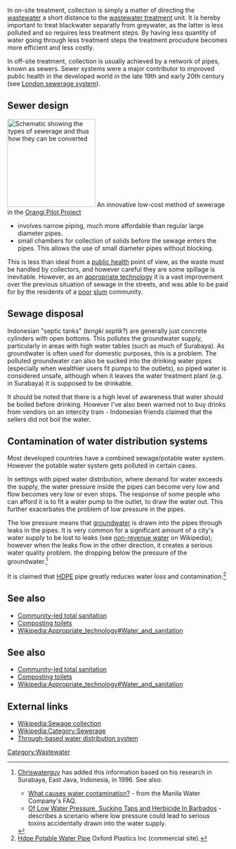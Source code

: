 In on-site treatment, collection is simply a matter of directing the [[wastewater]] a short distance to the [[wastewater treatment]] unit. It is hereby important to treat blackwater separatly from greywater, as the latter is less polluted and so requires less treatment steps. By having less quantity of water going through less treatment steps the treatment procudure becomes more efficient and less costly.

In off-site treatment, collection is usually achieved by a network of pipes, known as sewers. Sewer systems were a major contributor to improved public health in the developed world in the late 19th and early 20th century (see [[London sewerage system]]{{w|London sewerage system}}). 

==Sewer design==
[[File:Sewerage system types.JPG|thumb|right|200px|Schematic showing the types of sewerage and thus how they can be converted]]
An innovative low-cost method of sewerage in the [[Orangi Pilot Project]]{{w|Orangi Pilot Project}}
* involves narrow piping, much more affordable than regular large diameter pipes. 
* small chambers for collection of solids before the sewage enters the pipes. This allows the use of small diameter pipes without blocking.

This is less than ideal from a [[public health]] point of view, as the waste must be handled by collectors, and however careful they are some spillage is inevitable. However, as an [[appropriate technology]] it is a vast improvement over the previous situation of sewage in the streets, and was able to be paid for by the residents of a [[poor]] [[slum]] community.{{fact}}

==Sewage disposal==
Indonesian "septic tanks" (''tengki septik''?) are generally just concrete cylinders with open bottoms. This pollutes the groundwater supply, particularly in areas with high water tables (such as much of Surabaya). As groundwater is often used for domestic purposes, this is a problem. The polluted groundwater can also be sucked into the drinking water pipes (especially when wealthier users fit pumps to the outlets), so piped water is considered unsafe, although when it leaves the water treatment plant (e.g. in Surabaya) it is supposed to be drinkable. 

It should be noted that there is a high level of awareness that water should be boiled before drinking. However I've also been warned not to buy drinks from vendors on an intercity train - Indonesian friends claimed that the sellers did not boil the water.

==Contamination of water distribution systems==
Most developed countries have a combined sewage/potable water system. However the potable water system gets polluted in certain cases.

In settings with piped water distribution, where demand for water exceeds the supply, the water pressure inside the pipes can become very low and flow becomes very low or even stops. The response of some people who can afford it is to fit a water pump to the outlet, to draw the water out. This further exacerbates the problem of low pressure in the pipes.

The low pressure means that [[groundwater]] is drawn into the pipes through leaks in the pipes. It is very common for a significant amount of a city's water supply to be lost to leaks (see [[non-revenue water]] on Wikipedia); however when the leaks flow in the other direction, it creates a serious water quality problem. the dropping below the pressure of the groundwater.<ref>[[User:Chriswaterguy|Chriswaterguy]] has added this information based on his research in Surabaya, East Java, Indonesia, in 1996. See also:
*[http://www.manilawater.com/cs_faq.cfm#wq-2 What causes water contamination?] - from the Manila Water Company's FAQ.
*[http://barbadosfreepress.wordpress.com/2006/11/17/of-low-water-pressure-sucking-taps-and-herbicide-in-barbados/ Of Low Water Pressure, Sucking Taps and Herbicide In Barbados] - describes a scenario where low pressure could lead to serious toxins accidentally drawn into the water supply.
</ref>

It is claimed that [[HDPE]]{{w|HDPE}} pipe greatly reduces water loss and contamination.<ref>[http://www.oxfordplasticsinc.com/municipal.htm Hdpe Potable Water Pipe] Oxford Plastics Inc (commercial site).</ref>

== See also ==
* [[Community-led total sanitation]]
* [[Composting toilets]]
* [[Wikipedia:Appropriate_technology#Water_and_sanitation]]

== See also ==
* [[Community-led total sanitation]]
* [[Composting toilets]]
* [[Wikipedia:Appropriate_technology#Water_and_sanitation]]

== External links ==
* [[Wikipedia:Sewage collection]]
* [[Wikipedia:Category:Sewerage]]
* [http://en.wikiversity.org/wiki/Appropriate_technology_designs#Irrigation Through-based water distribution system]
{{stub}}

[[Category:Wastewater]]